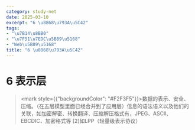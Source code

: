 ```yaml
---
category: study-net
date: 2025-03-10
excerpt: "6 \u8868\u793A\u5C42"
tags:
- "\u7B14\u8BB0"
- "\u7F51\u7EDC\u5B89\u5168"
- "Web\u5B89\u5168"
title: "6 \u8868\u793A\u5C42"
---
```

# 6 表示层

> <mark style={{"backgroundColor": "#F2F3F5"}}>数据的表示、安全、压缩。（在五层模型里面已经合并到了应用层）信息的语法语义以及他们的关联，如加密解密、转换翻译、压缩解压格式有，JPEG、ASCll、EBCDIC、加密格式等 [2]如LPP（轻量级表示协议）</mark>




